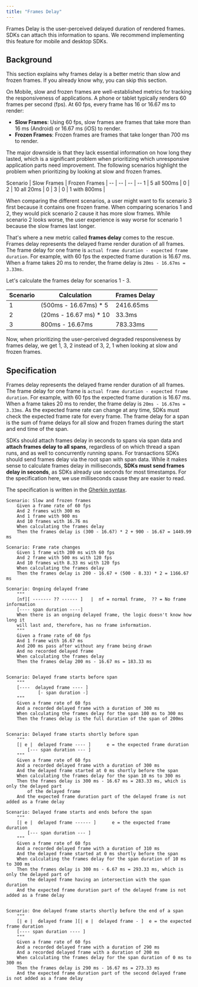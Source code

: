 ```yaml
---
title: "Frames Delay"
---
```


Frames Delay is the user-perceived delayed duration of rendered frames. SDKs can attach this
information to spans. We recommend implementing this feature for mobile and desktop SDKs.

## Background

This section explains why frames delay is a better metric than slow and frozen frames. If you
already know why, you can skip this section.

On Mobile, slow and frozen frames are well-established metrics for tracking the responsiveness of
applications. A phone or tablet typically renders 60 frames per second (fps). At 60 fps, every frame
has 16 or 16.67 ms to render: 

* __Slow Frames__: Using 60 fps, slow frames are frames that take more than 16 ms (Android) or 16.67 ms
(iOS) to render.
* __Frozen Frames__: Frozen frames are frames that take longer than 700 ms to render.

The major downside is that they lack essential information on how long they lasted, which is a
significant problem when prioritizing which unresponsive application parts need improvement. The following
scenarios highlight the problem when prioritizing by looking at slow and frozen frames.

Scenario | Slow Frames | Frozen Frames |
-- | -- | -- | --
1 |  5 all 500ms | 0 | 
2 | 10 all 20ms | 0 | 
3 |  0 | 1 with 800ms |

When comparing the different scenarios, a user might want to fix scenario 3 first because it contains one frozen
frame. When comparing scenarios 1 and 2, they would pick scenario 2 cause it has more slow frames. While scenario
2 looks worse, the user experience is way worse for scenario 1 because the slow frames last longer.

That's where a new metric called __frames delay__ comes to the rescue. Frames delay represents the delayed frame
render duration of all frames. The frame delay for one frame is `actual frame duration - expected frame duration`.
For example, with 60 fps the expected frame duration is 16.67 ms. When a frame takes 20 ms to render,  the frame
delay is `20ms - 16.67ms = 3.33ms`. 

Let's calculate the frames delay for scenarios 1 - 3.

Scenario | Calculation | Frames Delay
-- | -- | --
1 | (500ms - 16.67ms) * 5 | 2416.65ms
2 | (20ms - 16.67 ms) * 10 | 33.3ms
3 | 800ms - 16.67ms | 783.33ms

Now, when prioritizing the user-perceived degraded responsiveness by frames delay, we get  1, 3, 2 instead of
3, 2, 1 when looking at slow and frozen frames.

## Specification

Frames delay represents the delayed frame render duration of all frames. The frame delay for one frame is
`actual frame duration - expected frame duration`. For example, with 60 fps the expected frame duration is 16.67 ms.
When a frame takes 20 ms to render,  the frame delay is `20ms - 16.67ms = 3.33ms`. As the expected frame rate can
change at any time, SDKs must check the expected frame rate for every frame. The frame delay for a span is the sum
of frame delays for all slow and frozen frames during the start and end time of the span. 

SDKs should attach frames delay in seconds to spans via <Link to="/sdk/performance/span-data-conventions/#mobile">span data</Link>
and __attach frames delay to all spans__, regardless of on which thread a span runs, and as well to concurrently running spans.
For transactions SDKs should send frames delay via the root span with span data. 
While it makes sense to calculate frames delay in milliseconds, __SDKs must send frames delay in seconds__, as SDKs already
use seconds for most timestamps. For the specification here, we use milliseconds cause they are easier to read.

The specification is written in the [Gherkin syntax](https://cucumber.io/docs/gherkin/reference/).


```Gherkin
Scenario: Slow and frozen frames
    Given a frame rate of 60 fps
    And 2 frames with 300 ms    
    And 1 frame with 900 ms
    And 10 frames with 16.76 ms
    When calculating the frames delay
    Then the frames delay is (300 - 16.67) * 2 + 900 - 16.67 = 1449.99 ms

Scenario: Frame rate changes
    Given 1 frame with 200 ms with 60 fps
    And 2 frame with 500 ms with 120 fps
    And 10 frames with 8.33 ms with 120 fps
    When calculating the frames delay
    Then the frames delay is 200 - 16.67 + (500 - 8.33) * 2 = 1166.67 ms

Scenario: Ongoing delayed frame
    """
    [nf][ ------- ?? ------ ]   |  nf = normal frame,  ?? = No frame information
    [---- span duration ----]
    When there is an ongoing delayed frame, the logic doesn't know how long it
    will last and, therefore, has no frame information.
    """
    Given a frame rate of 60 fps
    And 1 frame with 16.67 ms
    And 200 ms pass after without any frame being drawn
    And no recorded delayed frame
    When calculating the frames delay
    Then the frames delay 200 ms - 16.67 ms = 183.33 ms


Scenario: Delayed frame starts before span
    """
    [----  delayed frame ---- ]
            [- span duration -]
    """
    Given a frame rate of 60 fps
    And a recorded delayed frame with a duration of 300 ms
    When calculating the frames delay for the span 100 ms to 300 ms
    Then the frames delay is the full duration of the span of 200ms


Scenario: Delayed frame starts shortly before span
    """
    [| e |  delayed frame ---- ]      e = the expected frame duration
        [--- span duration --- ]
    """
    Given a frame rate of 60 fps
    And a recorded delayed frame with a duration of 300 ms
    And the delayed frame started at 0 ms shortly before the span
    When calculating the frames delay for the span 10 ms to 300 ms
    Then the frames delay is 300 ms - 16.67 ms = 283.33 ms, which is only the delayed part
        of the delayed frame
    And the expected frame duration part of the delayed frame is not added as a frame delay

Scenario: Delayed frame starts and ends before the span
    """
    [| e |  delayed frame ------ ]      e = the expected frame duration
        [--- span duration --- ]
    """
    Given a frame rate of 60 fps
    And a recorded delayed frame with a duration of 310 ms
    And the delayed frame started at 0 ms shortly before the span
    When calculating the frames delay for the span duration of 10 ms to 300 ms
    Then the frames delay is 300 ms - 6.67 ms = 293.33 ms, which is only the delayed part of
        the delayed frame having an intersection with the span duration
    And the expected frame duration part of the delayed frame is not added as a frame delay


Scenario: One delayed frame starts shortly before the end of a span
    """
    [| e |  delayed frame ][| e |  delayed frame - ]  e = the expected frame duration
    [---- span duration ---- ]
    """
    Given a frame rate of 60 fps
    And a recorded delayed frame with a duration of 290 ms
    And a recorded delayed frame with a duration of 200 ms
    When calculating the frames delay for the span duration of 0 ms to 300 ms
    Then the frames delay is 290 ms - 16.67 ms = 273.33 ms
    And the expected frame duration part of the second delayed frame is not added as a frame delay
```